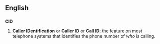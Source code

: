==English==

==={{Abbreviation}}===
'''CID'''
# '''Caller IDentification''' or '''Caller ID''' or '''Call ID'''; the feature on most telephone systems that identifies the phone number of ''who'' is calling.